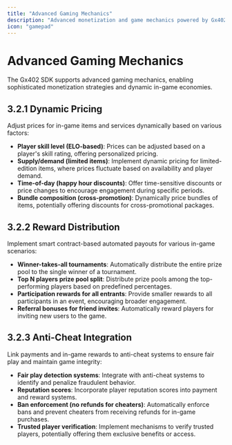 ```yaml
---
title: "Advanced Gaming Mechanics"
description: "Advanced monetization and game mechanics powered by Gx402."
icon: "gamepad"
---
```


# Advanced Gaming Mechanics

The Gx402 SDK supports advanced gaming mechanics, enabling sophisticated monetization strategies and dynamic in-game economies.

## 3.2.1 Dynamic Pricing

Adjust prices for in-game items and services dynamically based on various factors:

*   **Player skill level (ELO-based)**: Prices can be adjusted based on a player's skill rating, offering personalized pricing.
*   **Supply/demand (limited items)**: Implement dynamic pricing for limited-edition items, where prices fluctuate based on availability and player demand.
*   **Time-of-day (happy hour discounts)**: Offer time-sensitive discounts or price changes to encourage engagement during specific periods.
*   **Bundle composition (cross-promotion)**: Dynamically price bundles of items, potentially offering discounts for cross-promotional packages.

## 3.2.2 Reward Distribution

Implement smart contract-based automated payouts for various in-game scenarios:

*   **Winner-takes-all tournaments**: Automatically distribute the entire prize pool to the single winner of a tournament.
*   **Top N players prize pool split**: Distribute prize pools among the top-performing players based on predefined percentages.
*   **Participation rewards for all entrants**: Provide smaller rewards to all participants in an event, encouraging broader engagement.
*   **Referral bonuses for friend invites**: Automatically reward players for inviting new users to the game.

## 3.2.3 Anti-Cheat Integration

Link payments and in-game rewards to anti-cheat systems to ensure fair play and maintain game integrity:

*   **Fair play detection systems**: Integrate with anti-cheat systems to identify and penalize fraudulent behavior.
*   **Reputation scores**: Incorporate player reputation scores into payment and reward systems.
*   **Ban enforcement (no refunds for cheaters)**: Automatically enforce bans and prevent cheaters from receiving refunds for in-game purchases.
*   **Trusted player verification**: Implement mechanisms to verify trusted players, potentially offering them exclusive benefits or access.
